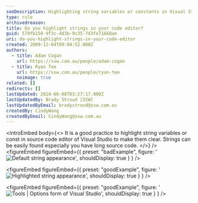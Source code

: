 ```yaml
---
seoDescription: Highlighting string variables or constants in Visual Studio code editors helps developers quickly locate and distinguish strings from other code elements.
type: rule
archivedreason:
title: Do you highlight strings in your code editor?
guid: 579fb150-9f3c-4d3b-9c35-7d3fe71668ae
uri: do-you-highlight-strings-in-your-code-editor
created: 2009-12-04T09:04:52.000Z
authors:
  - title: Adam Cogan
    url: https://ssw.com.au/people/adam-cogan
  - title: Ryan Tee
    url: https://ssw.com.au/people/ryan-tee
    noimage: true
related: []
redirects: []
lastUpdated: 2024-06-08T03:27:17.000Z
lastUpdatedBy: Brady Stroud [SSW]
lastUpdatedByEmail: bradystroud@ssw.com.au
createdBy: CindyWang
createdByEmail: CindyWang@ssw.com.au
---
```


<introEmbed
  body={<>
It is a good practice to highlight string variables or const in source code editor of Visual Studio to make them clear. Strings can be easily found especially you have long source code.
  </>}
/>
<figureEmbed figureEmbed={{
  preset: "badExample",
  figure: '![Default string appearance](/uploads/rules/do-you-highlight-strings-in-your-code-editor/HighlightString_bad_small.gif)',
  shouldDisplay: true
} } />


<figureEmbed figureEmbed={{
  preset: "goodExample",
  figure: '![Highlighted string appearance](/uploads/rules/do-you-highlight-strings-in-your-code-editor/HighlightString_good_small.jpg)',
  shouldDisplay: true
} } />


<figureEmbed figureEmbed={{
  preset: "goodExample",
  figure: '![Tools | Options form of Visual Studio](/uploads/rules/do-you-highlight-strings-in-your-code-editor/HighlightString_VSOption_small.gif)',
  shouldDisplay: true
} } />
